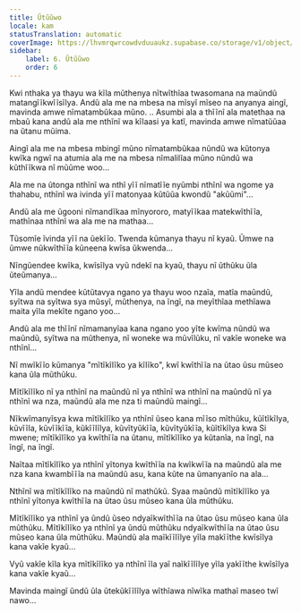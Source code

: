 ```yaml
---
title: Ũtũũwo
locale: kam
statusTranslation: automatic
coverImage: https://lhvmrqwrcowdvduuaukz.supabase.co/storage/v1/object/public/strapi-uploads/small_cover-tratado-de-psicologia-revolucionaria.webp-5e15e1cec4e0ebebcde5d7fc7565d8fd.webp
sidebar:
    label: 6. Ũtũũwo
    order: 6
---
```

Kwi nthaka ya thayu wa kĩla mũthenya nĩtwĩthĩaa twasomana na maũndũ matangĩĩkwĩĩsĩlya. Andũ ala me na mbesa na mĩsyĩ mĩseo na anyanya aingĩ, mavinda amwe nĩmatambũkaa mũno. .. Asumbi ala a thĩĩnĩ ala matethaa na mbaũ kana andũ ala me nthĩnĩ wa kĩlaasi ya katĩ, mavinda amwe nĩmatũũaa na ũtanu mũima.

Aingĩ ala me na mbesa mbingĩ mũno nĩmatambũkaa nũndũ wa kũtonya kwĩka ngwĩ na atumia ala me na mbesa nĩmalilĩaa mũno nũndũ wa kũthĩĩkwa nĩ mũũme woo...

Ala me na ũtonga nthĩnĩ wa nthĩ yĩĩ nĩmatĩĩe nyũmbi nthĩnĩ wa ngome ya thahabu, nthĩnĩ wa ivinda yĩĩ matonyaa kũtũũa kwondũ "akũũmi"...

Andũ ala me ũgooni nĩmandĩkaa mĩnyororo, matyĩĩkaa matekwĩthĩĩa, mathĩnaa nthĩnĩ wa ala me na mathaa...

Tũsomĩe ĩvinda yĩĩ na ũekĩĩo. Twenda kũmanya thayu nĩ kyaũ. Ũmwe na ũmwe nũkwĩthĩĩa kũneena kwĩsa ũkwenda...

Nĩngũendee kwĩka, kwĩsĩlya vyũ ndekĩ na kyaũ, thayu nĩ ũthũku ũla ũteũmanya...

Yĩla andũ mendee kũtũtavya ngano ya thayu woo nzaĩa, matĩa maũndũ, syĩtwa na syĩtwa sya mũsyĩ, mũthenya, na ĩngĩ, na meyĩthĩaa methĩawa maita yĩla mekĩte ngano yoo...

Andũ ala me thĩĩnĩ nĩmamanyĩaa kana ngano yoo yĩte kwĩma nũndũ wa maũndũ, syĩtwa na mũthenya, nĩ woneke wa mũvĩlũku, nĩ vakĩe woneke wa nthĩnĩ...

Nĩ mwĩkĩĩo kũmanya "mĩtĩkĩlĩko ya kĩlĩko", kwĩ kwĩthĩĩa na ũtao ũsu mũseo kana ũla mũthũku.

Mĩtĩkĩlĩko nĩ ya nthĩnĩ na maũndũ nĩ ya nthĩnĩ wa nthĩnĩ na maũndũ nĩ ya nthĩnĩ wa nza, maũndũ ala me nza ti maũndũ maingĩ...

Nĩkwĩmanyĩsya kwa mĩtĩkĩlĩko ya nthĩnĩ ũseo kana mĩĩso mĩthũku, kũĩtĩkĩlya, kũvĩĩla, kũvĩĩkĩĩa, kũkĩĩlĩlya, kũvĩtyũkĩĩa, kũvĩtyũkĩĩa, kũĩtĩkĩlya kwa Si mwene; mĩtĩkĩlĩko ya kwĩthĩĩa na ũtanu, mĩtĩkĩlĩko ya kũtanĩa, na ĩngĩ, na ĩngĩ, na ĩngĩ.

Naĩtaa mĩtĩkĩlĩko ya nthĩnĩ yĩtonya kwĩthĩĩa na kwĩkwĩĩa na maũndũ ala me nza kana kwambĩĩĩa na maũndũ asu, kana kũte na ũmanyanĩo na ala...

Nthĩnĩ wa mĩtĩkĩlĩko na maũndũ nĩ mathũkũ. Syaa maũndũ mĩtĩkĩlĩko ya nthĩnĩ yĩtonya kwĩthĩĩa na ũtao ũsu mũseo kana ũla mũthũku.

Mĩtĩkĩlĩko ya nthĩnĩ ya ũndũ ũseo ndyaĩkwĩthĩĩa na ũtao ũsu mũseo kana ũla mũthũku. Mĩtĩkĩlĩko ya nthĩnĩ ya ũndũ mũthũku ndyaĩkwĩthĩĩa na ũtao ũsu mũseo kana ũla mũthũku. Maũndũ ala maĩkĩĩlĩlye yĩla makĩĩthe kwĩsĩlya kana vakĩe kyaũ...

Vyũ vakĩe kĩla kya mĩtĩkĩlĩko ya nthĩnĩ ĩla yaĩ naĩkĩĩlĩlye yĩla yakĩĩthe kwĩsĩlya kana vakĩe kyaũ...

Mavinda maingĩ ũndũ ũla ũtekũkĩĩlĩlya wĩthĩawa nĩwĩka mathaĩ maseo twĩ nawo...

